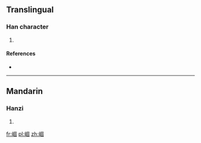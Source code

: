 ==Translingual==

===Han character===
{{Han char|rn=46|rad=山|as=08|sn=11|four=|canj=山田十口 (UWJR)|ids=⿰[[山]][[固]]}}

# {{defn|Han|sort=山08}}

====References====
* {{Han ref|kx=0314.050|dkj=08177|dj=0614.220|hdz=10779.170|uh=5D13|ud=23827}}

----

==Mandarin==

===Hanzi===
{{cmn-hanzi|pin=[[gù]] ([[gu4]]), [[yái]] ([[yai2]])|wg=ku<sup>4</sup>, yai<sup>2</sup>}}

# {{defn|lang=cmn|sort=山08}}

[[fr:崓]]
[[pl:崓]]
[[zh:崓]]